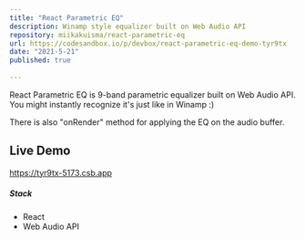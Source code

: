 ```yaml
---
title: "React Parametric EQ"
description: Winamp style equalizer built on Web Audio API
repository: miikakuisma/react-parametric-eq
url: https://codesandbox.io/p/devbox/react-parametric-eq-demo-tyr9tx
date: "2021-5-21"
published: true
  
---
```

React Parametric EQ is 9-band parametric equalizer built on Web Audio API. You might instantly recognize it's just like in Winamp :)

There is also "onRender" method for applying the EQ on the audio buffer.

## Live Demo

https://tyr9tx-5173.csb.app

##### Stack

- React
- Web Audio API

